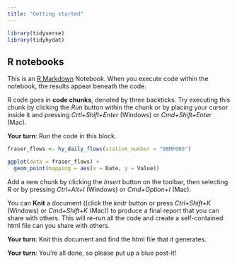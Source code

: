 ```yaml
---
title: "Getting started"
---
```


<!-- 
This file Creative Commons Attribution 4.0 International License. 
See details at https://github.com/bcgov/intro-to-tidyhydat-and-tidyverse
-->

```r
library(tidyverse)
library(tidyhydat)
```

## R notebooks

This is an [R Markdown](http://rmarkdown.rstudio.com) Notebook. When you execute code within the notebook, the results appear beneath the code. 

R code goes in **code chunks**, denoted by three backticks. Try executing this chunk by clicking the *Run* button within the chunk or by placing your cursor inside it and pressing *Crtl+Shift+Enter* (Windows) or *Cmd+Shift+Enter* (Mac). 

__Your turn__: Run the code in this block.

```r
fraser_flows <- hy_daily_flows(station_number = "08MF005")

ggplot(data = fraser_flows) +
  geom_point(mapping = aes(x = Date, y = Value))
```

Add a new chunk by clicking the *Insert* button on the toolbar, then selecting *R* or by pressing  *Ctrl+Alt+I* (Windows) or *Cmd+Option+I* (Mac).

You can __Knit__ a document ((click the *knitr* button or press *Ctrl+Shift+K* (Windows) or *Cmd+Shift+K* (Mac)) to produce a final report that you can share with others. This will re-run all the code and create a self-contained html file can you share with others.

__Your turn__: Knit this document and find the html file that it generates.

__Your turn__: You're all done, so please put up a blue post-it!